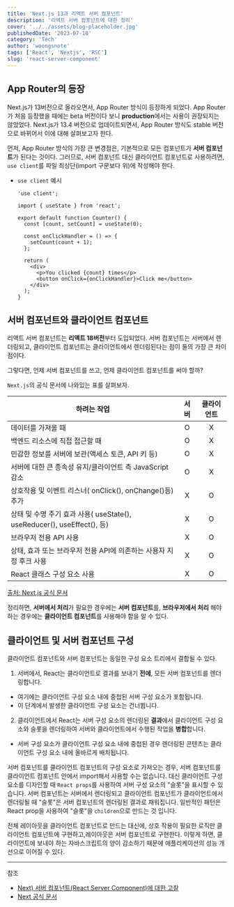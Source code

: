 ```yaml
---
title: 'Next.js 13과 리액트 서버 컴포넌트'
description: '리액트 서버 컴포넌트에 대한 정리'
cover: '../../assets/blog-placeholder.jpg'
publishedDate: '2023-07-10'
category: 'Tech'
author: 'woongsnote'
tags: ['React', 'Nextjs', 'RSC']
slug: 'react-server-component'
---
```


## App Router의 등장

Next.js가 13버전으로 올라오면서, App Router 방식이 등장하게 되었다.
App Router가 처음 등장했을 때에는 beta 버전이다 보니 **production**에서는 사용이 권장되지는 않았었다.
Next.js가 13.4 버전으로 업데이트되면서, App Router 방식도 stable 버전으로 바뀌어서 이에 대해 살펴보고자 한다.

먼저, App Router 방식의 가장 큰 변경점은, 기본적으로 모든 컴포넌트가 **서버 컴포넌트**가 된다는 것이다.
그러므로, 서버 컴포넌트 대신 클라이언트 컴포넌트로 사용하려면, `use client`를 파일 최상단(import 구문보다 위)에 작성해야 한다.

- `use client` 예시

  ```tsx
  'use client';

  import { useState } from 'react';

  export default function Counter() {
    const [count, setCount] = useState(0);

    const onClickHandler = () => {
      setCount(count + 1);
    };

    return (
      <div>
        <p>You clicked {count} times</p>
        <button onClick={onClickHandler}>Click me</button>
      </div>
    );
  }
  ```

## 서버 컴포넌트와 클라이언트 컴포넌트

리액트 서버 컴포넌트는 **리액트 18버전**부터 도입되었다.
서버 컴포넌트는 서버에서 렌더링되고, 클라이언트 컴포넌트는 클라이언트에서 렌더링된다는 점이 둘의 가장 큰 차이점이다.

그렇다면, 언제 서버 컴포넌트를 쓰고, 언제 클라이언트 컴포넌트를 써야 할까?

`Next.js`의 공식 문서에 나와있는 표를 살펴보자.

| 하려는 작업                                                             | 서버 | 클라이언트 |
| ----------------------------------------------------------------------- | :--: | :--------: |
| 데이터를 가져올 때                                                      |  O   |     X      |
| 백엔드 리소스에 직접 접근할 때                                          |  O   |     X      |
| 민감한 정보를 서버에 보관(액세스 토큰, API 키 등)                       |  O   |     X      |
| 서버에 대한 큰 종속성 유지/클라이언트 측 JavaScript 감소                |  O   |     X      |
| 상호작용 및 이벤트 리스너( onClick(), onChange()등) 추가                |  X   |     O      |
| 상태 및 수명 주기 효과 사용( useState(), useReducer(), useEffect(), 등) |  X   |     O      |
| 브라우저 전용 API 사용                                                  |  X   |     O      |
| 상태, 효과 또는 브라우저 전용 API에 의존하는 사용자 지정 후크 사용      |  X   |     O      |
| React 클래스 구성 요소 사용                                             |  X   |     O      |

[출처: Next.js 공식 문서](https://nextjs.org/docs/getting-started/react-essentials#when-to-use-server-and-client-components)

정리하면, **서버에서 처리**가 필요한 경우에는 **서버 컴포넌트**를, **브라우저에서 처리** 해야 하는 경우에는 **클라이언트 컴포넌트**를 사용해야 함을 알 수 있다.

## 클라이언트 및 서버 컴포넌트 구성

클라이언트 컴포넌트와 서버 컴포넌트는 동일한 구성 요소 트리에서 결합될 수 있다.

1. 서버에서, React는 클라이언트로 결과를 보내기 **전에**, 모든 서버 컴포넌트를 렌더링합니다.

- 여기에는 클라이언트 구성 요소 내에 중첩된 서버 구성 요소가 포함됩니다.
- 이 단계에서 발생한 클라이언트 구성 요소는 건너뜁니다.

2. 클라이언트에서 React는 서버 구성 요소의 렌더링된 **결과**에서 클라이언트 구성 요소와 슬롯을 렌더링하여 서버와 클라이언트에서 수행된 작업을 **병합**합니다.

- 서버 구성 요소가 클라이언트 구성 요소 내에 중첩된 경우 렌더링된 콘텐츠는 클라이언트 구성 요소 내에 올바르게 배치됩니다.

서버 컴포넌트를 클라이언트 컴포넌트의 구성 요소로 가져오는 경우, 서버 컴포넌트를 클라이언트 컴포넌트 안에서 import해서 사용할 수는 없습니다.
대신 클라이언트 구성 요소를 디자인할 때 `React props`를 사용하여 서버 구성 요소의 "슬롯"을 표시할 수 있습니다.
서버 컴포넌트는 서버에서 렌더링되고 클라이언트 컴포넌트가 클라이언트에서 렌더링될 때 "슬롯"은 서버 컴포넌트의 렌더링된 결과로 채워집니다.
일반적인 패턴은 React prop을 사용하여 "슬롯"을 `children`으로 만드는 것 입니다.

전체 레이아웃을 클라이언트 컴포넌트로 만드는 대신에, 상호 작용이 필요한 로직만 클라이언트 컴포넌트에 구현하고,레이아웃은 서버 컴포넌트로 구현한다.
이렇게 하면, 클라이언트에 보내야 하는 자바스크립트의 양이 감소하기 때문에 애플리케이션의 성능 개선으로 이어질 수 있다.

---

참조

- [Next) 서버 컴포넌트(React Server Component)에 대한 고찰](https://velog.io/@2ast/React-%EC%84%9C%EB%B2%84-%EC%BB%B4%ED%8F%AC%EB%84%8C%ED%8A%B8React-Server-Component%EC%97%90-%EB%8C%80%ED%95%9C-%EA%B3%A0%EC%B0%B0)
- [Next 공식 문서](https://nextjs.org/docs/getting-started/react-essentials)
